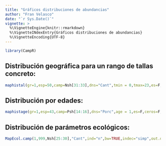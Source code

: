 ```yaml
---
title: "Gráficos distribuciones de abundancias"
author: "Fran Velasco"
date: "`r Sys.Date()`"
vignette: >
  %\VignetteEngine{knitr::rmarkdown}
  %\VignetteINdexEntry{Gráficos distribuciones de abundancias} 
  %\VignetteEncoding{UTF-8}
---
```


```r
library(CampR)
```


 Distribución geográfica para un rango de tallas concreto:
---------------

```r
maphistal(gr=1,esp=50,camp=Nsh[31:33],dns="Cant",tmin = 0,tmax=23,es=F,ceros=F,layout=c(1,3),bw=T)
```


 Distribución por edades:
---------------

```r
maphistage(gr=1,esp=43,camp=Psh[14:16],dns="Porc",age = 1,es=F,ceros=F,layout=c(3,1),bw=T)
```

 Distribución de parámetros ecológicos:
---------------

```r
MapEcol.camp(1,999,Nsh[25:30],"Cant",ind="n",bw=TRUE,indec="simp",out.dat=TRUE,layout=c(2,3))
```
